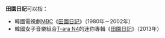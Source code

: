'''田園日記'''可以指：
* 韓國電視劇[[文化廣播_(韓國)|MBC]]《[[田園日記_(電視劇)|田園日記]]》（1980年－2002年）
* 韓國女子音樂組合[[T-ara_N4|T-ara N4]]的迷你專輯《[[田園日記_(迷你專輯)|田園日記]]》（2013年）

{{disambig|cat=四字作品消歧義}}